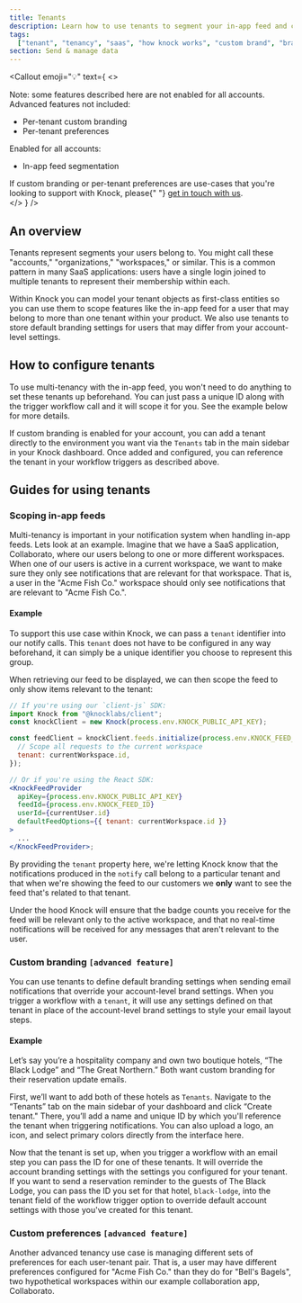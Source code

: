 ```yaml
---
title: Tenants
description: Learn how to use tenants to segment your in-app feed and custom brand email notifications
tags:
  ["tenant", "tenancy", "saas", "how knock works", "custom brand", "branding"]
section: Send & manage data
---
```



<Callout
  emoji="💡"
  text={
    <>
      <div className="font-bold mb-4">
        Note: some features described here are not enabled for all accounts.
      </div>
      <div>Advanced features not included:</div>
      <ul>
        <li>Per-tenant custom branding</li>
        <li>Per-tenant preferences</li>
      </ul>
      <div>Enabled for all accounts:</div>
      <ul>
        <li>In-app feed segmentation</li>
      </ul>
      <div>
        If custom branding or per-tenant preferences are use-cases that you're
        looking to support with Knock, please{" "}
        <a href="mailto:support@knock.app">get in touch with us</a>.
      </div>
    </>
  }
/>

## An overview

Tenants represent segments your users belong to. You might call these "accounts," "organizations," "workspaces," or similar. This is a common pattern in many SaaS applications: users have a single login joined to multiple tenants to represent their membership within each.

Within Knock you can model your tenant objects as first-class entities so you can use them to scope features like the in-app feed for a user that may belong to more than one tenant within your product. We also use tenants to store default branding settings for users that may differ from your account-level settings.

## How to configure tenants

To use multi-tenancy with the in-app feed, you won't need to do anything to set these tenants up beforehand. You can just pass a unique ID along with the trigger workflow call and it will scope it for you. See the example below for more details.

If custom branding is enabled for your account, you can add a tenant directly to the environment you want via the `Tenants` tab in the main sidebar in your Knock dashboard. Once added and configured, you can reference the tenant in your workflow triggers as described above.

## Guides for using tenants

### Scoping in-app feeds

Multi-tenancy is important in your notification system when handling in-app feeds. Lets look at an example.
Imagine that we have a SaaS application, Collaborato, where our users belong to one or more different
workspaces. When one of our users is active in a current workspace, we want to make sure they only
see notifications that are relevant for that workspace. That is, a user in the "Acme Fish Co." workspace
should only see notifications that are relevant to "Acme Fish Co.".

#### Example

To support this use case within Knock, we can pass a `tenant` identifier into our notify calls. This `tenant` does not have to be configured in any way beforehand, it can simply be a unique identifier you choose to represent this group.

<MultiLangCodeBlock
  snippet="workflows.trigger-with-tenant"
  title="Notify with tenant"
/>

When retrieving our feed to be displayed, we can then scope the feed to only show items relevant
to the tenant:

```jsx Client-side feed scoping
// If you're using our `client-js` SDK:
import Knock from "@knocklabs/client";
const knockClient = new Knock(process.env.KNOCK_PUBLIC_API_KEY);

const feedClient = knockClient.feeds.initialize(process.env.KNOCK_FEED_ID, {
  // Scope all requests to the current workspace
  tenant: currentWorkspace.id,
});

// Or if you're using the React SDK:
<KnockFeedProvider
  apiKey={process.env.KNOCK_PUBLIC_API_KEY}
  feedId={process.env.KNOCK_FEED_ID}
  userId={currentUser.id}
  defaultFeedOptions={{ tenant: currentWorkspace.id }}
>
  ...
</KnockFeedProvider>;
```

By providing the `tenant` property here, we're letting Knock know that the notifications produced
in the `notify` call belong to a particular tenant and that when we're showing the feed to our customers we **only** want to see the feed that's related to that tenant.

Under the hood Knock will ensure that the badge counts you receive for the feed will be relevant
only to the active workspace, and that no real-time notifications will be received for any messages
that aren't relevant to the user.

### Custom branding `[advanced feature]`

You can use tenants to define default branding settings when sending email notifications that override your account-level brand settings. When you trigger a workflow with a `tenant`, it will use any settings defined on that tenant in place of the account-level brand settings to style your email layout steps.

#### Example

Let’s say you’re a hospitality company and own two boutique hotels, “The Black Lodge” and “The Great Northern.” Both want custom branding for their reservation update emails.

First, we’ll want to add both of these hotels as `Tenants`. Navigate to the “Tenants” tab on the main sidebar of your dashboard and click “Create tenant." There, you’ll add a name and unique ID by which you'll reference the tenant when triggering notifications. You can also upload a logo, an icon, and select primary colors directly from the interface here.

Now that the tenant is set up, when you trigger a workflow with an email step you can pass the ID for one of these tenants. It will override the account branding settings with the settings you configured for your tenant. If you want to send a reservation reminder to the guests of The Black Lodge, you can pass the ID you set for that hotel, `black-lodge`, into the tenant field of the workflow trigger option to override default account settings with those you've created for this tenant.

<MultiLangCodeBlock
  snippet="workflows.trigger-with-branding-tenant"
  title="Send notification with custom branding"
/>

### Custom preferences `[advanced feature]`

Another advanced tenancy use case is managing different sets of preferences for each user-tenant pair. That is, a user may have different preferences configured for "Acme Fish Co." than they do for "Bell's Bagels", two hypothetical workspaces within our example collaboration app, Collaborato.
